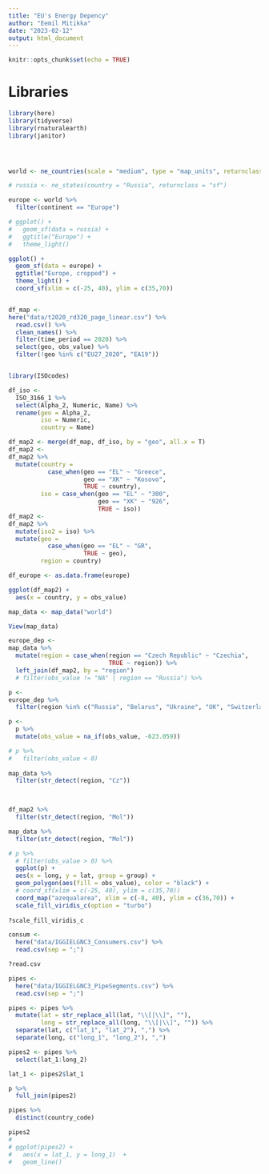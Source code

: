 ```yaml
---
title: "EU's Energy Depency"
author: "Eemil Mitikka"
date: "2023-02-12"
output: html_document
---
```


```r
knitr::opts_chunk$set(echo = TRUE)
```

# Libraries

```r
library(here)
library(tidyverse)
library(rnaturalearth)
library(janitor)




world <- ne_countries(scale = "medium", type = "map_units", returnclass = "sf")

```




```r
# russia <- ne_states(country = "Russia", returnclass = "sf")

europe <- world %>% 
  filter(continent == "Europe")

# ggplot() +
#   geom_sf(data = russia) +
#   ggtitle("Europe") +
#   theme_light()

ggplot() +
  geom_sf(data = europe) +
  ggtitle("Europe, cropped") +
  theme_light() +
  coord_sf(xlim = c(-25, 40), ylim = c(35,70))


df_map <- 
here("data/t2020_rd320_page_linear.csv") %>% 
  read.csv() %>% 
  clean_names() %>% 
  filter(time_period == 2020) %>% 
  select(geo, obs_value) %>% 
  filter(!geo %in% c("EU27_2020", "EA19"))


library(ISOcodes)

df_iso <-
  ISO_3166_1 %>% 
  select(Alpha_2, Numeric, Name) %>% 
  rename(geo = Alpha_2,
         iso = Numeric,
         country = Name)

df_map2 <- merge(df_map, df_iso, by = "geo", all.x = T)
df_map2 <- 
df_map2 %>%
  mutate(country = 
           case_when(geo == "EL" ~ "Greece",
                     geo == "XK" ~ "Kosovo",
                     TRUE ~ country),
         iso = case_when(geo == "EL" ~ "300",
                         geo == "XK" ~ "926",
                         TRUE ~ iso))
df_map2 <- 
df_map2 %>% 
  mutate(iso2 = iso) %>% 
  mutate(geo = 
           case_when(geo == "EL" ~ "GR",
                     TRUE ~ geo),
         region = country)

df_europe <- as.data.frame(europe)

ggplot(df_map2) +
  aes(x = country, y = obs_value)

map_data <- map_data("world")

View(map_data)

europe_dep <-
map_data %>% 
  mutate(region = case_when(region == "Czech Republic" ~ "Czechia",
                            TRUE ~ region)) %>% 
  left_join(df_map2, by = "region")  
  # filter(obs_value != "NA" | region == "Russia") %>% 

p <- 
europe_dep %>% 
  filter(region %in% c("Russia", "Belarus", "Ukraine", "UK", "Switzerland", "Moldova", "Norway") | obs_value != "NA")

p <- 
  p %>% 
  mutate(obs_value = na_if(obs_value, -623.059))

# p %>% 
#   filter(obs_value < 0)
           
map_data %>% 
  filter(str_detect(region, "Cz"))


  
df_map2 %>% 
  filter(str_detect(region, "Mol"))

map_data %>% 
  filter(str_detect(region, "Mol"))

# p %>% 
  # filter(obs_value > 0) %>% 
  ggplot(p) +
  aes(x = long, y = lat, group = group) +
  geom_polygon(aes(fill = obs_value), color = "black") +
  # coord_sf(xlim = c(-25, 40), ylim = c(35,70))
  coord_map("azequalarea", xlim = c(-8, 40), ylim = c(36,70)) +
  scale_fill_viridis_c(option = "turbo")
  
?scale_fill_viridis_c  

consum <- 
  here("data/IGGIELGNC3_Consumers.csv") %>% 
  read.csv(sep = ";")

?read.csv

pipes <- 
  here("data/IGGIELGNC3_PipeSegments.csv") %>% 
  read.csv(sep = ";")

pipes <- pipes %>% 
  mutate(lat = str_replace_all(lat, "\\[|\\]", ""),
         long = str_replace_all(long, "\\[|\\]", "")) %>% 
  separate(lat, c("lat_1", "lat_2"), ",") %>% 
  separate(long, c("long_1", "long_2"), ",")

pipes2 <- pipes %>% 
  select(lat_1:long_2)

lat_1 <- pipes2$lat_1

p %>% 
  full_join(pipes2)

pipes %>% 
  distinct(country_code)

pipes2
# 
# ggplot(pipes2) +
#   aes(x = lat_1, y = long_1)  +
#   geom_line()



```

